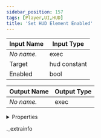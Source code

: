 ```yaml
---
sidebar_position: 157
tags: [Player,UI,HUD]
title: 'Set HUD Element Enabled'
---
```






<IChip uuid="64ebc8ff-a7d0-47b3-b00b-3cd7e5927978" />

| Input Name | Input Type |
|-----------|-----------|
| *No name.* | exec |
| Target | hud constant |
| Enabled | bool |

| Output Name | Output Type |
|-----------|-----------|
| *No name.* | exec |


<details>
  <summary>Properties</summary>
  <div>
    <div>
    <table>
      <thead>
        <tr>
          <th>Room availability:</th>
          <th>Available everywhere</th>
        </tr>
        <tr>
          <th>Is beta required?</th>
          <th>No</th>
        </tr>
        <tr>
          <th>Is this chip a trolling risk?</th>
          <th>No</th>
        </tr>
        <tr>
          <th>Is this chip a role assignment risk?</th>
          <th>No</th>
        </tr>
        <tr>
          <th>Chip UUID</th>
          <th>64ebc8ff-a7d0-47b3-b00b-3cd7e5927978</th>
        </tr>
      </thead>
    </table>
    </div>
  </div>
</details>

._extrainfo